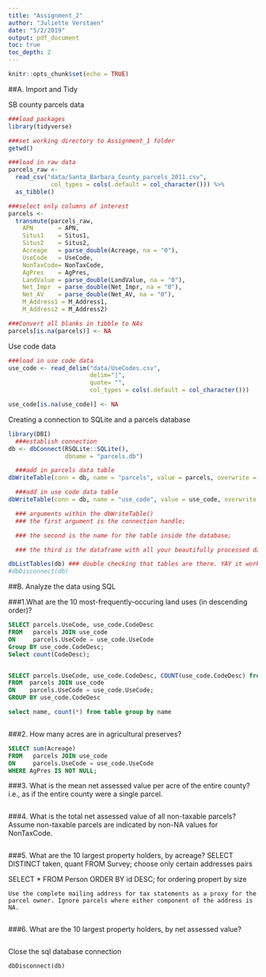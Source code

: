 ```yaml
---
title: "Assignment_2"
author: "Juliette Verstaen"
date: "5/2/2019"
output: pdf_document
toc: true
toc_depth: 2
---
```


```r
knitr::opts_chunk$set(echo = TRUE)
```

##A. Import and Tidy

SB county parcels data
```r
###load packages
library(tidyverse)

###set working directory to Assignment_1 folder
getwd()

###load in raw data
parcels_raw <- 
  read_csv("data/Santa_Barbara_County_parcels_2011.csv", 
            col_types = cols(.default = col_character())) %>%
  as_tibble()

###select only columns of interest
parcels <-
  transmute(parcels_raw,
    APN       = APN,
    Situs1    = Situs1,
    Situs2    = Situs2,
    Acreage   = parse_double(Acreage, na = "0"),
    UseCode   = UseCode,
    NonTaxCode= NonTaxCode,
    AgPres    = AgPres,
    LandValue = parse_double(LandValue, na = "0"),
    Net_Impr  = parse_double(Net_Impr, na = "0"),
    Net_AV    = parse_double(Net_AV, na = "0"),
    M_Address1 = M_Address1,
    M_Address2 = M_Address2)

###Convert all blanks in tibble to NAs    
parcels[is.na(parcels)] <- NA
```

Use code data
```r
###load in use code data
use_code <- read_delim("data/UseCodes.csv", 
                       delim="|", 
                       quote= "", 
                       col_types = cols(.default = col_character()))

use_code[is.na(use_code)] <- NA
```


Creating a connection to SQLite and a parcels database
```r
library(DBI)
  ###establish connection
db <- dbConnect(RSQLite::SQLite(), 
                dbname = "parcels.db")

  ###add in parcels data table
dbWriteTable(conn = db, name = "parcels", value = parcels, overwrite = TRUE)

  ###add in use code data table
dbWriteTable(conn = db, name = "use_code", value = use_code, overwrite = TRUE)

  ### arguments within the dbWriteTable()
  ### the first argument is the connection handle;

  ### the second is the name for the table inside the database; 

  ### the third is the dataframe with all your beautifully processed data.

dbListTables(db) ### double checking that tables are there. YAY it works
#dbDisconnect(db)
```

##B. Analyze the data using SQL

###1.What are the 10 most-frequently-occuring land uses (in descending order)?
```sql

SELECT parcels.UseCode, use_code.CodeDesc
FROM   parcels JOIN use_code
ON     parcels.UseCode = use_code.UseCode
Group BY use_code.CodeDesc;
Select count(CodeDesc);


SELECT parcels.UseCode, use_code.CodeDesc, COUNT(use_code.CodeDesc) from table group by use_code.CodeDesc
FROM  parcels JOIN use_code 
ON    parcels.UseCode = use_code.UseCode;
GROUP BY use_code.CodeDesc

select name, count(*) from table group by name



```



###2. How many acres are in agricultural preserves?
```sql

SELECT sum(Acreage)
FROM   parcels JOIN use_code
ON     parcels.UseCode = use_code.UseCode
WHERE AgPres IS NOT NULL;

```


###3. What is the mean net assessed value per acre of the entire county?
    i.e., as if the entire county were a single parcel.
```sql

```


###4. What is the total net assessed value of all non-taxable parcels?
   Assume non-taxable parcels are indicated by non-NA values for NonTaxCode.
```sql

```


###5. What are the 10 largest property holders, by acreage?
SELECT DISTINCT taken, quant FROM Survey; choose only certain addresses pairs

SELECT * FROM Person ORDER BY id DESC; for ordering propert by size

    Use the complete mailing address for tax statements as a proxy for the parcel owner. Ignore parcels where either component of the address is NA.

```sql

```

###6. What are the 10 largest property holders, by net assessed value?
```sql

```

Close the sql database connection
```sql
dbDisconnect(db)
```












